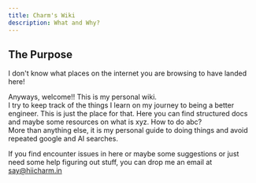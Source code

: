 ```yaml
---
title: Charm's Wiki
description: What and Why?
---
```


## The Purpose
I don't know what places on the internet you are browsing to have landed here!  

Anyways, welcome!! This is my personal wiki.  
I try to keep  track of the things I learn on my journey to being a better engineer.
This is just the place for that. Here you can find structured docs and maybe some resources on what is xyz. How to do abc?  
More than anything else, it is my personal guide to doing things and avoid repeated google and AI searches.

If you find encounter issues in here or maybe some suggestions or just need some help figuring out stuff, you can drop me an email at [say@hiicharm.in](mailto:say@hiicharm.in)


